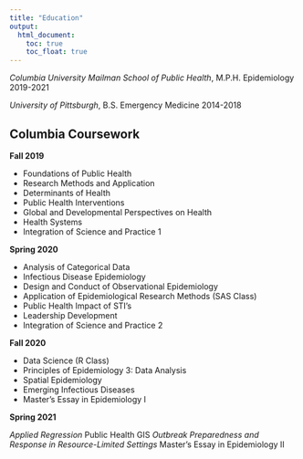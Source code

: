 ```yaml
---
title: "Education"
output: 
  html_document:
    toc: true
    toc_float: true
---
```


*Columbia University Mailman School of Public Health*, M.P.H. Epidemiology \hfill 2019-2021

*University of Pittsburgh*, B.S. Emergency Medicine \hfill 2014-2018

## Columbia Coursework


**Fall 2019**

* Foundations of Public Health
* Research Methods and Application
* Determinants of Health
* Public Health Interventions
* Global and Developmental Perspectives on Health
* Health Systems
* Integration of Science and Practice 1


**Spring 2020**

* Analysis of Categorical Data 
* Infectious Disease Epidemiology
* Design and Conduct of Observational Epidemiology
* Application of Epidemiological Research Methods (SAS Class)
* Public Health Impact of STI's
* Leadership Development
* Integration of Science and Practice 2

**Fall 2020**

* Data Science (R Class)
* Principles of Epidemiology 3: Data Analysis
* Spatial Epidemiology
* Emerging Infectious Diseases
* Master's Essay in Epidemiology I

**Spring 2021**

*Applied Regression
*Public Health GIS
*Outbreak Preparedness and Response in Resource-Limited Settings
*Master's Essay in Epidemiology II


